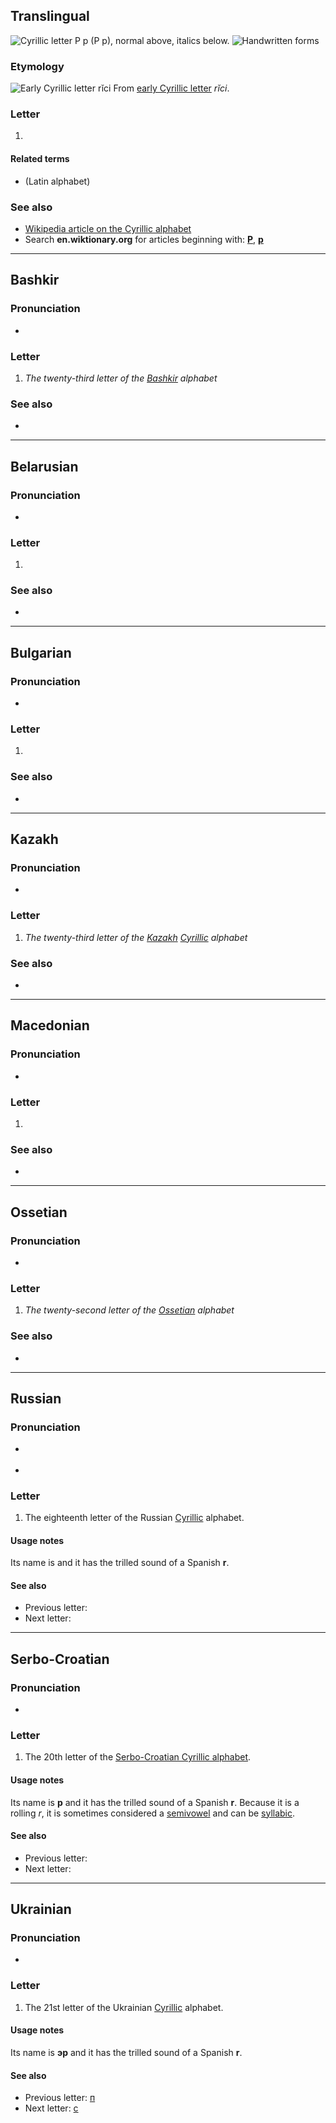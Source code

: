 {{also|Р|р̌|р.|Appendix:Variations of "r"}}
{{character info}}
==Translingual==
[[Image:Cyrillic R.png|thumb|right|Cyrillic letter '''Р р''' (''Р р''), normal above, italics below.]]
[[File:18-Russian alphabet-Р р.svg|thumb|Handwritten forms]]

===Etymology===
[[Image:Early Cyrillic letter Ritsi.png|Early Cyrillic letter ''rĭci'']]
From [[w:Early Cyrillic alphabet|early Cyrillic letter]] ''rĭci''.

===Letter===
{{head|mul|letter|lower case||upper case|Р}}

# {{non-gloss definition|Cyrillic small letter er}}

====Related terms====
* {{l|mul|r}} (Latin alphabet)

===See also===
* [[w:Cyrillic alphabet|Wikipedia article on the Cyrillic alphabet]]
* Search '''en.wiktionary.org''' for articles beginning with: '''[http://en.wiktionary.org/w/index.php?title=Special%3AAllpages&from=%D0%A0&namespace=0 Р]''', '''[http://en.wiktionary.org/w/index.php?title=Special%3AAllpages&from=%D1%80&namespace=0 р]'''

----

==Bashkir==

===Pronunciation===
* {{qualifier|phoneme}} {{IPA|ba|/r/}}

===Letter===
{{head|ba|letter|lower case||upper case|Р}}

# ''The twenty-third letter of the [[Bashkir]] alphabet''

===See also===
* {{list:Cyrillic script letters/ba}}

----

==Belarusian==

===Pronunciation===
* {{qualifier|phoneme}} {{IPA|be|/r/}}

===Letter===
{{head|be|letter|upper case|Р}}

# {{Cyrl-def|be|letter|18}}

===See also===
* {{list:Cyrillic script letters/be}}

----

==Bulgarian==

===Pronunciation===
* {{qualifier|phoneme}} {{IPA|bg|/r/}}

===Letter===
{{head|bg|letter|upper case|Р}}

# {{Cyrl-def|bg|letter|17}}

===See also===
* {{list:Cyrillic script letters/bg}}

----

==Kazakh==
{{kk-regional|р|ر}}

===Pronunciation===
* {{qualifier|phoneme}} {{IPA|kk|/r/}}

===Letter===
{{head|kk|letter|lower case||upper case|Р}}

# ''The twenty-third letter of the [[Kazakh]] [[Cyrillic]] alphabet''

===See also===
* {{list:Cyrillic script letters/kk}}

----

==Macedonian==

===Pronunciation===
* {{qualifier|phoneme}} {{IPA|mk|/r/}}

===Letter===
{{head|mk|letter|upper case|Р}}

# {{Cyrl-def|mk|letter|21}}

===See also===
* {{list:Cyrillic script letters/mk}}

----

==Ossetian==

===Pronunciation===
* {{qualifier|phoneme}} {{IPA|os|/r/}}

===Letter===
{{head|os|letter|sc=Cyrl|upper case|Р}}

# ''The twenty-second letter of the [[Ossetian]] alphabet''

===See also===
* {{list:Cyrillic script letters/os}}

----

==Russian==

===Pronunciation===
* {{qualifier|phoneme}} {{ru-IPA}}
* {{audio|ru|Ru-{{PAGENAME}}.ogg|Audio}}

===Letter===
{{head|ru|letter|lower case||upper case|Р}}

# The eighteenth letter of the Russian [[Cyrillic]] alphabet.

====Usage notes====
Its name is {{m|ru|эр}} and it has the trilled sound of a Spanish '''r'''.

====See also====
* Previous letter: {{l|ru|п}}
* Next letter: {{l|ru|с}}

----

==Serbo-Croatian==
{{attention|sh}}

===Pronunciation===
* {{qualifier|phoneme}} {{IPA|sh|/r/}}

===Letter===
{{head|sh|letter|lower case||upper case|Р}}

# The 20th letter of the [[Serbo-Croatian Cyrillic alphabet]].

====Usage notes====
Its name is '''р''' and it has the trilled sound of a Spanish '''r'''. Because it is a rolling ''r'', it is sometimes considered a [[semivowel]] and can be [[syllabic]].

====See also====
* Previous letter: {{l|sh|п}}
* Next letter: {{l|sh|с}}

----

==Ukrainian==

===Pronunciation===
* {{qualifier|phoneme}} {{uk-IPA|р}}

===Letter===
{{head|uk|letter|lower case||upper case|Р}}

# The 21st letter of the Ukrainian [[Cyrillic]] alphabet.

====Usage notes====
Its name is '''эр''' {{IPAchar|/ɛr/}} and it has the trilled sound of a Spanish '''r'''.

====See also====
* Previous letter: [[п#Ukrainian|п]]
* Next letter: [[с#Ukrainian|с]]